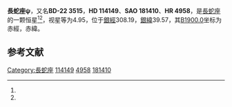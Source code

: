 {{Starbox begin
| name = 長蛇座ψ
}}
{{Starbox observe
| epoch = [[J2000.0|J2000.0]]
| constell = [[長蛇座|長蛇座]]<ref name=SIMBAD>{{cite web
 | url=http://simbad.u-strasbg.fr/simbad/sim-id?Ident=HR+4958
 | title=Pulsating variable Star
 | publisher=Centre de Données astronomiques de Strasbourg
 | work=SIMBAD
 | accessdate=2012-07-13
 | archive-date=2019-07-10
 | archive-url=https://web.archive.org/web/20190710185942/http://simbad.u-strasbg.fr/simbad/sim-id?Ident=HR%2B4958
 | dead-url=no
 }}</ref><ref name=DATA>{{cite web
 | url=http://vizier.u-strasbg.fr/viz-bin/VizieR-5?-out.add=.&-source=5050&-corr=PK=HR&-out.max=9999&HR=4958
 | title =VizieR Detailed Page
 | accessdate=2012-07-13}}</ref>
| 星官 = 
| ra = {{RA|13|9|3.3}}<ref name=SIMBAD /><ref name=DATA />
| dec = {{DEC|-23|7|5}}<ref name=SIMBAD /><ref name=DATA />
| appmag_v = 4.95<ref name=SIMBAD /><ref name=DATA />
}}
{{Starbox character
| class = K1III<ref name=SIMBAD /><ref name=DATA />
| b-v = 1.05<ref name=SIMBAD /><ref name=DATA />
| u-b = 0.93<ref name=SIMBAD /><ref name=DATA />
| r-i = <ref name=SIMBAD /><ref name=DATA />
| variable = 
}}
{{Starbox astrometry
| radial_v = 0.93
| prop_mo_ra = -19
| parallax = 0.012
| p_error = 
}}
{{Starbox catalog
| names =BD-22 3515，[[SAO星表|SAO]] 181410，[[HD星表|HD]] 114149，[[HR星表|HR]] 4958}}
{{Starbox reference |Simbad=HR+4958}}
{{Starbox end}}

'''長蛇座ψ'''，又名'''BD-22 3515'''，'''HD 114149'''、'''SAO 181410'''、'''HR 4958'''，是[[長蛇座|長蛇座]]的一颗恒星<ref name=SIMBAD /><ref name=DATA />，视星等为4.95，位于[[銀道座標系|銀經]]308.19，[[銀道座標系|銀緯]]39.57，其[[B1900.0|B1900.0]]坐标为赤經{{RA|13|3|40}}，赤緯{{DEC|-22|39.57|0}}。

== 参考文献 ==
{{reflist}}

{{star-stub}}

{{長蛇座恒星}}
[[Category:長蛇座|Category:長蛇座]]
[[Category:HD和HDE天體|114149]]
[[Category:HR天體|4958]]
[[Category:SAO天體|181410]]